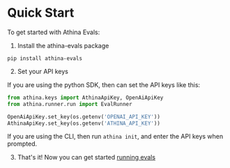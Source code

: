 # Quick Start

To get started with Athina Evals:

1. Install the athina-evals package

```
pip install athina-evals
```

2. Set your API keys

If you are using the python SDK, then can set the API keys like this:

```python
from athina.keys import AthinaApiKey, OpenAiApiKey
from athina.runner.run import EvalRunner

OpenAiApiKey.set_key(os.getenv('OPENAI_API_KEY'))
AthinaApiKey.set_key(os.getenv('ATHINA_API_KEY'))
```

If you are using the CLI, then run `athina init`, and enter the API keys when prompted.

3. That's it! Now you can get started [running evals](/evals/running_evals/intro)
